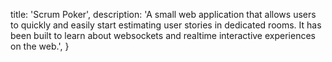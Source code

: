   title: 'Scrum Poker',
  description:
    'A small web application that allows users to quickly and easily start estimating user stories in dedicated rooms. It has been built to learn about websockets and realtime interactive experiences on the web.',
}
